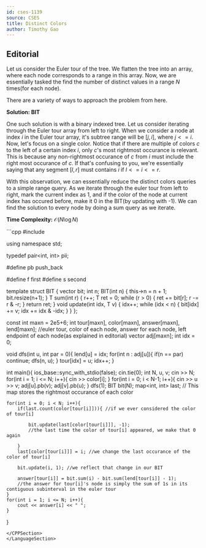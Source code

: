 ```yaml
---
id: cses-1139
source: CSES
title: Distinct Colors
author: Timothy Gao
---
```


## Editorial

Let us consider the Euler tour of the tree. We flatten the tree into an array, where each node corresponds to a range 
in this array. Now, we are essentially tasked the find the number of distinct values in a range $N$ times(for each node).

There are a variety of ways to approach the problem from here.

**Solution: BIT**

One such solution is with a binary indexed tree. Let us consider iterating through the Euler tour array from left to right. 
When we consider a node at index $i$ in the Euler tour array, it's subtree range will be $[j, i]$, where $j<=i$.
Now, let's focus on a single color. Notice that if there are multiple of colors $c$ to the left of a certain index $i$,
only $c$'s most rightmost occurance is relevant. This is because any non-rightmost occurance of $c$
from $i$ must include the right most occurance of $c$. If that's confusing to you, we're essentially saying that 
any segment $[l, r]$ must contains $i$ if $l <= i <= r$. 

With this observation, we can essentially reduce the distinct colors queries to a simple range query. As we iterate
 through the euler tour from left to right, mark the current index as 1, and if the color of the node at current index 
 has occured before, make it 0 in the BIT(by updating with -1). We can find the solution to every node by doing a sum query
 as we iterate.

**Time Complexity:** $\mathcal O(N\log N)$

<LanguageSection>
<CPPSection>
```cpp
#include <bits/stdc++.h>
 
using namespace std;
 
typedef pair<int, int> pii;
 
#define pb push_back
 
#define f first
#define s second

template <typename T>
struct BIT {
		vector<T> bit;
		int n;
		BIT(int n) {
				this->n = n + 1;
				bit.resize(n+1);
		}
		T sum(int r) {
				r++;
				T ret = 0;
				while (r > 0) {
						ret += bit[r];
						r -= r & -r;
				}
				return ret;
		}
		void update(int idx, T v) {
				idx++;
				while (idx < n) {
						bit[idx] += v;
						idx += idx & -idx;
				}
		}
};

const int maxn = 2e5+6;
int tour[maxn], color[maxn], answer[maxn], lend[maxn];
//euler tour, color of each node, answer for each node, left endpoint of each node(as explained in editorial)
vector<int> adj[maxn];
int idx = 0;

void dfs(int u, int par = 0){
	lend[u] = idx;
	for(int n : adj[u]){
		if(n == par) continue;
		dfs(n, u);
	}
	tour[idx] = u; idx++;
}

int main(){
	ios_base::sync_with_stdio(false); cin.tie(0);
	int N, u, v; cin >> N;
	for(int i = 1; i <= N; i++){
		cin >> color[i];
	}
	for(int i = 0; i < N-1; i++){
		cin >> u >> v;
		adj[u].pb(v);
		adj[v].pb(u);
	}
	dfs(1);
	BIT<int> bit(N);
	map<int, int> last;
// This map stores the rightmost occurance of each color

	for(int i = 0; i < N; i++){
		if(last.count(color[tour[i]])){ //if we ever considered the color of tour[i]

			bit.update(last[color[tour[i]]], -1);
			//the last time the color of tour[i] appeared, we make that 0 again

		}
		last[color[tour[i]]] = i; //we change the last occurance of the color of tour[i]

		bit.update(i, 1); //we reflect that change in our BIT

		answer[tour[i]] = bit.sum(i) - bit.sum(lend[tour[i]] - 1);
		//the answer for tour[i]'s node is simply the sum of 1s in its contiguous subinterval in the euler tour
	}
	for(int i = 1; i <= N; i++){
		cout << answer[i] << " ";
	}
}
```
</CPPSection>
</LanguageSection>

